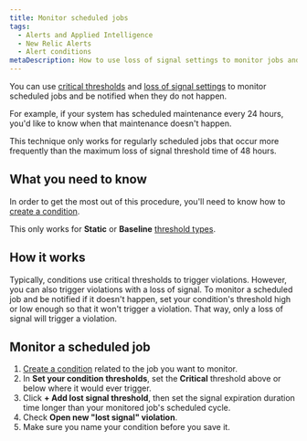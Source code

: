 ```yaml
---
title: Monitor scheduled jobs
tags:
  - Alerts and Applied Intelligence
  - New Relic Alerts
  - Alert conditions
metaDescription: How to use loss of signal settings to monitor jobs and be alerted when they do not happen.
---
```


You can use [critical thresholds](/docs/alerts-applied-intelligence/new-relic-alerts/advanced-alerts/advanced-techniques/set-thresholds-alert-condition) and [loss of signal settings](/docs/alerts-applied-intelligence/new-relic-alerts/alert-conditions/create-nrql-alert-conditions#signal-loss) to monitor scheduled jobs and be notified when they do not happen.

For example, if your system has scheduled maintenance every 24 hours, you'd like to know when that maintenance doesn't happen.

This technique only works for regularly scheduled jobs that occur more frequently than the maximum loss of signal threshold time of 48 hours.

## What you need to know

In order to get the most out of this procedure, you'll need to know how to [create a condition](/docs/alerts-applied-intelligence/new-relic-alerts/alert-conditions/create-alert-conditions).

This only works for **Static** or **Baseline** [threshold types](/docs/alerts-applied-intelligence/new-relic-alerts/alert-conditions/create-nrql-alert-conditions#threshold-types).

## How it works

Typically, conditions use critical thresholds to trigger violations. However, you can also trigger violations with a loss of signal. To monitor a scheduled job and be notified if it doesn't happen, set your condition's threshold high or low enough so that it won't trigger a violation. That way, only a loss of signal will trigger a violation.

## Monitor a scheduled job

1. [Create a condition](/docs/alerts-applied-intelligence/new-relic-alerts/alert-conditions/create-alert-conditions) related to the job you want to monitor.
2. In **Set your condition thresholds**, set the **Critical** threshold above or below where it would ever trigger.
3. Click **+ Add lost signal threshold**, then set the signal expiration duration time longer than your monitored job's scheduled cycle.
4. Check **Open new "lost signal" violation**.
5. Make sure you name your condition before you save it.